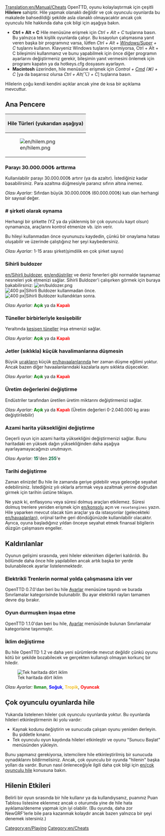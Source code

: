 [[Translation:en/Manual/Cheats]]
{{tr/İçindekiler}}{{tr/Uyarı| Hileleri kullanarak rakip arkadaşlarınıza ihanet edersiniz. Unutmayın ki böyle bir utanç sonsuza dek anımsanacak (Bu, hilelerin kullanımının oyununuza kaydedileceği anlamına gelir).}}
OpenTTD, oyunu kolaylaştırmak için çeşitli '''Hilelere''' sahiptir. Hile yapmak olanaklı değildir ve çok oyunculu oyunlarda bu makalede bahsedildiği şekilde asla olanaklı olmayacaktır ancak çok oyunculu hile hakkında daha çok bilgi için aşağıya bakın.

*'''Ctrl + Alt + C''' Hile menüsüne erişmek için ''Ctrl + Alt + C'' tuşlarına basın. Bu yalnızca tek kişilik oyunlarda çalışır. Bu kısayolun çalışmasına yanıt veren başka bir programınız varsa, lütfen ''Ctrl + Alt + <span class="plainlinks">[http://en.wikipedia.org/wiki/Windows_key Windows/Super]</span> + C'' tuşlarını kullanın. Klavyeniz Windows tuşlarını içermiyorsa, Ctrl + Alt + C bileşimini kullanmanız ve bunu yapabilmek için önce diğer programın ayarlarını değiştirmeniz gerekir, bileşimin yanıt vermesini önlemek için programı kapatın ya da hotkeys.cfg dosyasını ayarlayın.
*'''Macintosh''' üzerinden, hile menüsüne erişmek için ''Control + <span class="plainlinks">[http://en.wikipedia.org/wiki/Command_key Cmd]</span> (&#x2318;) + C'' [ya da başarısız olursa ''Ctrl + Alt(⌥) + C''] tuşlarına basın. 

Hilelerin çoğu kendi kendini açıklar ancak yine de kısa bir açıklama mevcuttur.

==Ana Pencere==
{|border="2" cellspacing="4" cellpadding="3" rules="all" style="margin:1em 1em 1em 0; border:solid 1px #AAAAAA;"
!colspan="4" style="background:#efefef;"| Hile Türleri (yukarıdan aşağıya)
|-
| rowspan="10"|[[File:en/hilem.png|frame|center]]
| style="background:#efefef;"|'''Type'''
|-
| [[en/Manual/Cheats#Increase_money_by_.C2.A310.2C000.2C000|1. Para arttırma]]
|-
| [[en/Manual/Cheats#Playing_as_company_.23|2. Şirket olarak oynama]]
|-
| [[en/Manual/Cheats#Magic_bulldozer|3. Sihirli buldozer]]
|-
| [[en/Manual/Cheats#Tunnels_may_cross_each_other|4. Tünellerin kesişmesi]]
|-
| [[en/Manual/Cheats#Jetplanes_will_not_crash_.28frequently.29_on_small_airports|5. Uçak çarpışması yok]]
|-
| [[en/Manual/Cheats#Enable_modifying_production_values|6. Üretim değerlerini düzenleme]]
|-
| [[en/Manual/Cheats#Enable_modifying_production_values|7. Azami harita yüksekliğini değiştirme]]
|-
| [[en/Manual/Cheats#Change_date|8. Tarihi değiştirme]]
|}

===Parayı 30.000.000₺ arttırma===
Kullanılabilir parayı 30.000.000₺ artırır (ya da azaltır). İstediğiniz kadar basabilirsiniz. Para azaltma düğmesiyle paranız sıfırın altına inemez.

''Olası Ayarlar:'' Sıfırdan büyük 30.000.000₺ (60.000.000₺) katı olan herhangi bir sayısal değer.

===# şirketi olarak oynama===
Herhangi bir şirkette (YZ ya da yüklenmiş bir çok oyunculu kayıt olsun) oynamanıza, araçlarını kontrol etmenize vb. izin verir.

Bu hileyi kullanmadan önce oyununuzu kaydedin, çünkü bir onaylama hatası oluşabilir ve üzerinde çalıştığınız her şeyi kaybedersiniz.

''Olası Ayarlar:'' 1-15 arası şirket(şimdilik en çok şirket sayısı)

===Sihirli buldozer===
[[en/Sihirli buldozer]], [[en/endüstriler]] ve deniz fenerleri gibi normalde taşınamaz nesneleri yok etmenizi sağlar.
Sihirli Buldozer'i çalışırken görmek için buraya bakabilirsiniz: [[File:en/buldozer.png]]
[[File:en/şö.png|thumb|left|400 px|Sihirli Buldozer kullanmadan önce.]]
[[File:en/şs.png|thumb|center|400 px|Sihirli Buldozer kullandıktan sonra.]]
{{en/-}}

''Olası Ayarlar:'' <span style="color:green">'''Açık'''</span> ya da <span style="color:red">'''Kapalı'''</span>

===Tüneller birbirleriyle kesişebilir===
Yeraltında [[en/Archive/Manual/Crossing tunnels|kesişen tüneller]] inşa etmenizi sağlar.

''Olası Ayarlar:'' <span style="color:green">'''Açık'''</span> ya da <span style="color:red">'''Kapalı'''</span>

===Jetler (sıklıkla) küçük havalimanlarına düşmesin===
Büyük [[tr/Manual/Uçak|uçakların]] küçük [[en/havaalanlarında]] her zaman düşme eğilimi yoktur. Ancak bazen diğer havaalanlarındaki kazalarla aynı sıklıkta düşecekler.

''Olası Ayarlar:'' <span style="color:green">'''Açık'''</span> ya da <span style="color:red">'''Kapalı'''</span>

===Üretim değerlerini değiştirme===
Endüstriler tarafından üretilen üretim miktarını değiştirmenizi sağlar.

''Olası Ayarlar:'' <span style="color:green">'''Açık'''</span> ya da <span style="color:red">'''Kapalı'''</span> (Üretim değerleri 0-2.040.000 kg arası değiştirilebilir)

===Azami harita yüksekliğini değiştirme===
Geçerli oyun için azami harita yüksekliğini değiştirmenizi sağlar. Bunu haritadaki en yüksek dağın yüksekliğinden daha aşağıya ayarlayamayacağınızı unutmayın.

''Olası Ayarlar:'' <span style="color:#00693E">'''15'''</span>'den <span style="color:#00693E">'''255'''</span>'e

===Tarihi değiştirme===
Zaman elinizde! Bu hile ile zamanda geriye gidebilir veya geleceğe seyahat edebilirsiniz. İstediğiniz yılı oklarla artırmak veya azaltmak yerine doğrudan girmek için tarihin üstüne tıklayın.

Ne yazık ki, enflasyonu veya süresi dolmuş araçları etkilemez. Süresi dolmuş trenlere yeniden erişmek için [[en/konsolu]] açın ve <code>resetengines</code> yazın. Hile yaparken mevcut olacak tüm araçlar ya da istasyonlar (gelecekteki [[en/havaalanları]]), orijinal tarihe geri döndüğünüzde kullanılabilir olacaktır. Ayrıca, oyuna başladığınız yıldan önceye seyahat etmek finansal bilgilerin düzgün çalışmasını engeller.

==Kaldırılanlar==
Oyunun gelişimi sırasında, yeni hileler eklenirken diğerleri kaldırıldı. Bu bölümde daha önce hile yapılabilen ancak artık başka bir yerde bulunabilecek ayarlar listelenmektedir.

===Elektrikli Trenlerin normal yolda çalışmasına izin ver===
OpenTTD 0.7.0'dan beri bu hile [[tr/Archive/Manual/Settings/Ayarlar|Ayarlar]] menüsüne taşındı ve burada Sınırlamalar kategorisinde bulunabilir. Bu ayar elektrikli rayları tamamen devre dışı bırakır.

===Oyun durmuşken inşaa etme===
OpenTTD 1.1.0'dan beri bu hile, [[tr/Archive/Manual/Settings/Ayarlar|Ayarlar]] menüsünde bulunan Sınırlamalar kategorisine taşınmıştır.

===İklim değiştirme===
Bu hile OpenTTD 1.2 ve daha yeni sürümlerde mevcut değildir çünkü oyunu kötü bir şekilde bozabilecek ve gerçekten kullanışlı olmayan korkunç bir hiledir.

[[File:en/switch climate.png|center|frame|Tek haritada dört iklim]]

''Olası Ayarlar:'' <span style="color:green">'''Ilıman'''</span>, <span style="color:blue">'''Soğuk'''</span>, <span style="color:#f4c430">'''Tropik'''</span>, <span style="color:red">'''Oyuncak'''</span>

==Çok oyunculu oyunlarda hile==
Yukarıda listelenen hileler çok oyunculu oyunlarda yoktur. Bu oyunlarda hileleri etkinleştirmenin iki yolu vardır:
* Kaynak kodunu değiştirin ve sunucuda çalışan oyunu yeniden derleyin. Bu şiddetle kınanır.
* Tek oyunculu oyun kaydında hileleri etkinleştir ve oyunu "Sunucu Başlat" menüsünden yükleyin.
Bunu yapmanız gerekiyorsa, istemcilere hile etkinleştirilmiş bir sunucuda oynadıklarını bildirmelisiniz. Ancak, çok oyunculu bir oyunda "hilenin" başka yolları da vardır. Bunun nasıl önleneceğiyle ilgili daha çok bilgi için [[en/çok oyunculu hile]] konusuna bakın.

==Hilenin Etkileri==
Belirli bir oyun sırasında bir hile kullanır ya da kullandıysanız, puanınız Puan Tablosu listesine eklenmez ancak o oturumda yine de hile hata ayıklama/deneme yapmak için iyi olabilir. (Bu oyunda, daha zor NewGRF'lerle bile para kazanmak kolaydır ancak bazen yalnızca bir şeyi denemek istersiniz.)

[[Category:en/Playing]]
[[Category:en/Cheats]]